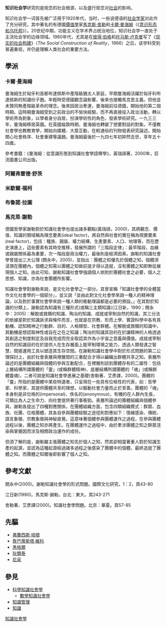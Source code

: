 {{Sociology}}'''知识社会学'''研究的是观念的社会根源，以及盛行观念对[[社会|社会]]的影响。

知识社会学一词首先被广泛用于1920年代，当时，一些说德语的[[社会学家|社会学家]]对此作了充分研究，其中著名的有德國[[價值學|價值學]]家[[馬克斯·舍勒|馬克斯·舍勒]]和[[卡爾·曼海姆|卡爾·曼海姆]]（《[[意识形态和乌托邦|意识形态和乌托邦]]》）。20世纪中期，功能主义在学术界占统治地位，知识社会学一直处于主流社会学的边缘领域。1960年代，尤其是在[[彼得·柏格_(美國社會學家)|彼得·伯格]]和[[托马斯·卢克曼|托马斯·卢克曼]]写了《[[现实的社会构建|现实的社会构建]]》（''The Social Construction of Reality''，1966）之后，该学科受到普遍重视，并仍是理解人类社会的重要方法。

==學派==

===卡爾·曼海姆===
曼海姆生於匈牙利首都布達佩斯中產階級猶太人家庭，早期曼海姆活躍於匈牙利布達佩斯的知識份子圈。年輕時受德國觀念論影響，後來也接觸馬克思主義。但他並未贊同無產階級革命的理念。後來因政治牽連，曼海姆前往德國，開始他的第二個時期。這時期曼海姆受到之前政治的不愉快經驗，而不再直接投入政治活動，轉以學術界為對象，以學者身分自居，扮演學術性的角色，發表學術研究。一九三三年，曼海姆移居英國。在英國倫敦時期，曼海姆也轉變了想要對話的對象。不僅教社會學也教教育學，開始向媒體、大眾互動，在較通俗的刊物發表研究論述。開始關心社會秩序、社會重建等議題。曼海姆最後於一九四七年初猝然去世，享年五十四歲。

參考書籍：《曼海姆：從意識形態到知識社會學詮釋學》，黃瑞祺著，2000年，巨流圖書公司出版。

===阿爾弗雷德·舒茨===

===米歇爾·福柯===

===布魯諾·拉圖===
===馬克思·謝勒===
德國哲學家謝勒對於知識社會學也提出諸多觀點(黃瑞祺，2000)，其將觀念、價值、知識的領域稱為理念要素(ideal factor)，將自然與社會的實在稱為現實要素(real factor)，包括：種族、親屬、權力結構、生產要素、人口、地理等，而在歷史演進上，這些要素有其時空推移，發展所謂的「三階段定律」：最早階段，血緣或親屬關係最為重要，次一階段是政治權力，最後則是經濟因素。謝勒的知識社會學曾提出三大公理 (關永中，2005)，並指出：團體之知優先於個體之知，個體須浸潤在團體內，個體之知需以團體之知做前提才得以造就，沒有團體之知即無從展現個人之知。由此可知，謝勒知識社會學強調個人依附於團體社會之必要，個人之思想、知識，亦為社會團體所影響。

知識社會學對謝勒來說，是文化社會學之一部分。其曾宣稱「知識社會學的全體當作文化社會學的一個部分」，並又說「並由此對文化社會學來說一種人的精神理論，以及對於事實社會學來說一種人類的衝動理論都是必要的預設。」在其對於知識的分類上，謝勒認為知識有三種形式(或稱三主類知識)(江日新，1990；關永中：2005)：解脫或救贖的知識、陶冶的知識、成就或宰制自然的知識，其三分法的依據是對於知識訴求與條件而言，也就是在宗教、形而上學、實證科學中各有其動機、認知精神之行動群、目的、人格類型、社會群體。在解脫或救贖的知識中，其動機是想認取神性或自在之在之知識；陶冶的知識其目的在於讓精神的人格透過其創造之制度制定及自我完成而完全取認其作為小宇宙之意義與價值。成就或宰制自然的知識目的在於提供人在生存層面上能宰制環境之能力，透過人類發達之智慧，間接運用工具以塑造其生存空間。在謝勒知識社會學中對於形式問題的第二公理探討上，由於社會表層與裡層間的三重配合才得以編織出群體共享之知。表層所論述的是團體組織與個體的參與互動配合，在裡層則談到團體存有的二屬性：包括上層結構所謂團體的「靈」(或稱群體精神)、底層結構所謂團體的「魂」(或稱群體靈魂)，二者可說是知識社會學進展之基礎(舍勒著、艾彥譯，2000)。團體的「靈」所指的是團體中某些特選者，只呈現在一些具有位格性的代表，如：哲學家、科學家，其提供團體共享的理想，以驅動社會力量而止於至善。團體的「魂」本身則是非位格的(impersonal)、佚名的(anonymous)，有機的在人群內生長，可類比為人之生命力、向社會提供著行事衝勁。表層所論述的團體組織與個體參與，謝勒各提出了四種對應關係，在團體組織方面，包含四類組織模式：群眾、血族、社團、位格團體，其各自參與團體經驗之途徑則對應如下：情緒感染、傳統、語言象徵、宗教象徵與神秘直覺。這意味著個體參與團體運作之過程，在參與團體過程以後，團體之知亦將產生。在團體運作之過程中，由於牽涉團體之知之群眾渲染與掌握因而涉及相關政治運作的成份。

但須了解的是，謝勒雖主張團體之知先於個人之知，然其卻相當著重人對於知識生產的起源，並認為這種起源經過諸多過程之後感染了團體中的個體，最終造就了團體之知。而團體之知爾後即影響了個人之知。

==參考文獻==

關永中(2005)。謝勒知識社會學的形式問題。國際文化研究，1：2，頁43-80

江日新(1990)。馬克斯‧謝勒。台北：東大。頁243-271

舍勒著、艾彥譯(2000)。知識社會學問題。北京：華夏。頁57-85

==先驅==
*[[弗蘭西斯·培根|弗蘭西斯·培根]]
*[[詹巴蒂斯塔·維科|詹巴蒂斯塔·維科]]
*[[黑格爾|黑格爾]]
*[[狄爾泰|狄爾泰]]
*[[尼采|尼采]]

== 參見 ==
{{Portal|社會學}}
*[[科學知識社會學|科學知識社會學]]
**[[數學知識社會學|數學知識社會學]]
*[[知識管理|知識管理]]
*[[知識|知識]]

{{科学技术研究}}
{{Authority control}}

[[Category:知識社會學|]]